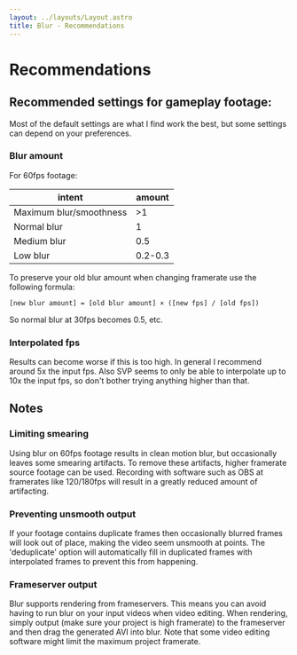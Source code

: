 ```yaml
---
layout: ../layouts/Layout.astro
title: Blur - Recommendations
---
```


# Recommendations

## Recommended settings for gameplay footage:

Most of the default settings are what I find work the best, but some settings can depend on your preferences.

### Blur amount

For 60fps footage:

| intent                  | amount  |
| ----------------------- | ------- |
| Maximum blur/smoothness | >1      |
| Normal blur             | 1       |
| Medium blur             | 0.5     |
| Low blur                | 0.2-0.3 |

To preserve your old blur amount when changing framerate use the following formula:

`[new blur amount] = [old blur amount] × ([new fps] / [old fps])`

So normal blur at 30fps becomes 0.5, etc.

### Interpolated fps

Results can become worse if this is too high. In general I recommend around 5x the input fps. Also SVP seems to only be able to interpolate up to 10x the input fps, so don't bother trying anything higher than that.

## Notes

### Limiting smearing

Using blur on 60fps footage results in clean motion blur, but occasionally leaves some smearing artifacts. To remove these artifacts, higher framerate source footage can be used. Recording with software such as OBS at framerates like 120/180fps will result in a greatly reduced amount of artifacting.

### Preventing unsmooth output

If your footage contains duplicate frames then occasionally blurred frames will look out of place, making the video seem unsmooth at points. The 'deduplicate' option will automatically fill in duplicated frames with interpolated frames to prevent this from happening.

### Frameserver output

Blur supports rendering from frameservers. This means you can avoid having to run blur on your input videos when video editing. When rendering, simply output (make sure your project is high framerate) to the frameserver and then drag the generated AVI into blur. Note that some video editing software might limit the maximum project framerate.
